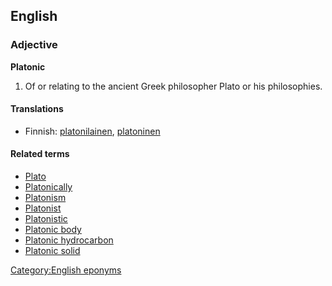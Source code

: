 {{also|platonic}}
==English==

===Adjective===
'''Platonic'''

# Of or relating to the ancient Greek philosopher Plato or his philosophies.

====Translations====
* Finnish: [[platonilainen]], [[platoninen]]

====Related terms====
* [[Plato]]
* [[Platonically]]
* [[Platonism]]
* [[Platonist]]
* [[Platonistic]]
* [[Platonic body]]
* [[Platonic hydrocarbon]]
* [[Platonic solid]]

[[Category:English eponyms]]